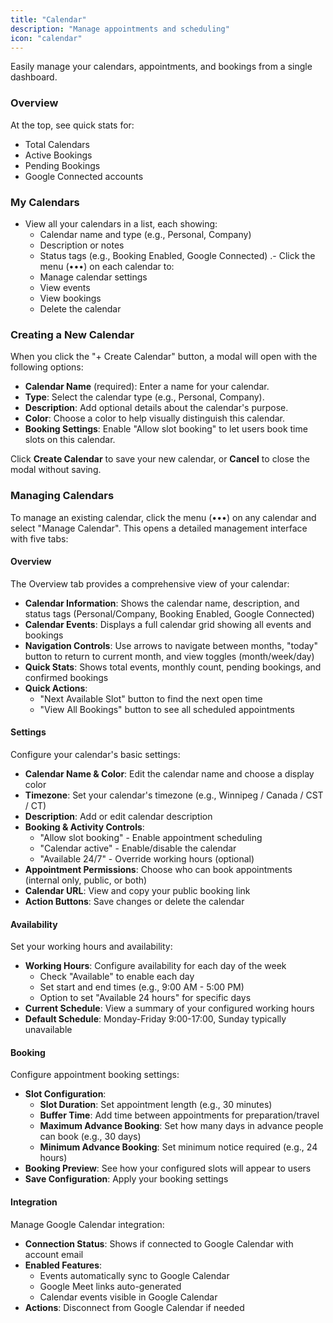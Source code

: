```yaml
---
title: "Calendar"
description: "Manage appointments and scheduling"
icon: "calendar"
---
```


Easily manage your calendars, appointments, and bookings from a single dashboard.

### Overview
  At the top, see quick stats for:
  - Total Calendars
  - Active Bookings
  - Pending Bookings
  - Google Connected accounts



### My Calendars

- View all your calendars in a list, each showing:
  - Calendar name and type (e.g., Personal, Company)
  - Description or notes
  - Status tags (e.g., Booking Enabled, Google Connected)
.- Click the menu (•••) on each calendar to:
  - Manage calendar settings
  - View events
  - View bookings
  - Delete the calendar

### Creating a New Calendar

When you click the "+ Create Calendar" button, a modal will open with the following options:

- **Calendar Name** (required): Enter a name for your calendar.
- **Type**: Select the calendar type (e.g., Personal, Company).
- **Description**: Add optional details about the calendar's purpose.
- **Color**: Choose a color to help visually distinguish this calendar.
- **Booking Settings**: Enable "Allow slot booking" to let users book time slots on this calendar.

Click **Create Calendar** to save your new calendar, or **Cancel** to close the modal without saving.

### Managing Calendars

To manage an existing calendar, click the menu (•••) on any calendar and select "Manage Calendar". This opens a detailed management interface with five tabs:

#### Overview

The Overview tab provides a comprehensive view of your calendar:

- **Calendar Information**: Shows the calendar name, description, and status tags (Personal/Company, Booking Enabled, Google Connected)
- **Calendar Events**: Displays a full calendar grid showing all events and bookings
- **Navigation Controls**: Use arrows to navigate between months, "today" button to return to current month, and view toggles (month/week/day)
- **Quick Stats**: Shows total events, monthly count, pending bookings, and confirmed bookings
- **Quick Actions**: 
  - "Next Available Slot" button to find the next open time
  - "View All Bookings" button to see all scheduled appointments

#### Settings

Configure your calendar's basic settings:

- **Calendar Name & Color**: Edit the calendar name and choose a display color
- **Timezone**: Set your calendar's timezone (e.g., Winnipeg / Canada / CST / CT)
- **Description**: Add or edit calendar description
- **Booking & Activity Controls**:
  - "Allow slot booking" - Enable appointment scheduling
  - "Calendar active" - Enable/disable the calendar
  - "Available 24/7" - Override working hours (optional)
- **Appointment Permissions**: Choose who can book appointments (internal only, public, or both)
- **Calendar URL**: View and copy your public booking link
- **Action Buttons**: Save changes or delete the calendar

#### Availability

Set your working hours and availability:

- **Working Hours**: Configure availability for each day of the week
  - Check "Available" to enable each day
  - Set start and end times (e.g., 9:00 AM - 5:00 PM)
  - Option to set "Available 24 hours" for specific days
- **Current Schedule**: View a summary of your configured working hours
- **Default Schedule**: Monday-Friday 9:00-17:00, Sunday typically unavailable

#### Booking

Configure appointment booking settings:

- **Slot Configuration**:
  - **Slot Duration**: Set appointment length (e.g., 30 minutes)
  - **Buffer Time**: Add time between appointments for preparation/travel
  - **Maximum Advance Booking**: Set how many days in advance people can book (e.g., 30 days)
  - **Minimum Advance Booking**: Set minimum notice required (e.g., 24 hours)
- **Booking Preview**: See how your configured slots will appear to users
- **Save Configuration**: Apply your booking settings

#### Integration

Manage Google Calendar integration:

- **Connection Status**: Shows if connected to Google Calendar with account email
- **Enabled Features**:
  - Events automatically sync to Google Calendar
  - Google Meet links auto-generated
  - Calendar events visible in Google Calendar
- **Actions**: Disconnect from Google Calendar if needed


